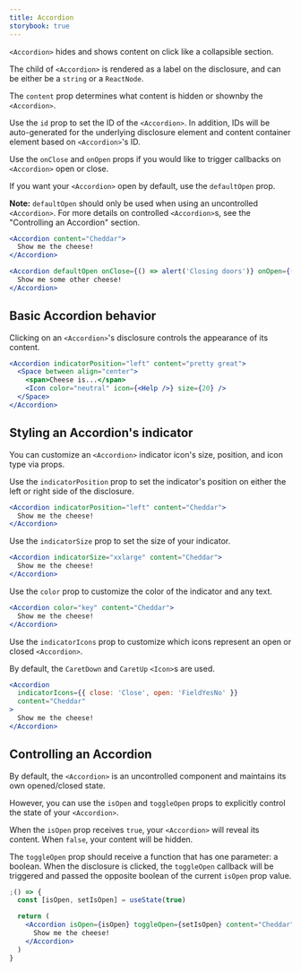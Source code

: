 ```yaml
---
title: Accordion
storybook: true
---
```


`<Accordion>` hides and shows content on click like a collapsible section.

The child of `<Accordion>` is rendered as a label on the disclosure, and can be either be a `string` or a `ReactNode`.

The `content` prop determines what content is hidden or shownby the `<Accordion>`.

Use the `id` prop to set the ID of the `<Accordion>`. In addition, IDs will be auto-generated for the underlying disclosure element and content container element based on `<Accordion>`'s ID.

Use the `onClose` and `onOpen` props if you would like to trigger callbacks on `<Accordion>` open or close.

If you want your `<Accordion>` open by default, use the `defaultOpen` prop.

**Note:** `defaultOpen` should only be used when using an uncontrolled `<Accordion>`. For more details on controlled `<Accordion>`s, see the "Controlling an Accordion" section.

```jsx
<Accordion content="Cheddar">
  Show me the cheese!
</Accordion>

<Accordion defaultOpen onClose={() => alert('Closing doors')} onOpen={() => alert('Opening doors')} content="Swiss">
  Show me some other cheese!
</Accordion>
```

## Basic Accordion behavior

Clicking on an `<Accordion>`'s disclosure controls the appearance of its content.

```jsx
<Accordion indicatorPosition="left" content="pretty great">
  <Space between align="center">
    <span>Cheese is...</span>
    <Icon color="neutral" icon={<Help />} size={20} />
  </Space>
</Accordion>
```

## Styling an Accordion's indicator

You can customize an `<Accordion>` indicator icon's size, position, and icon type via props.

Use the `indicatorPosition` prop to set the indicator's position on either the left or right side of the disclosure.

```jsx
<Accordion indicatorPosition="left" content="Cheddar">
  Show me the cheese!
</Accordion>
```

Use the `indicatorSize` prop to set the size of your indicator.

```jsx
<Accordion indicatorSize="xxlarge" content="Cheddar">
  Show me the cheese!
</Accordion>
```

Use the `color` prop to customize the color of the indicator and any text.

```jsx
<Accordion color="key" content="Cheddar">
  Show me the cheese!
</Accordion>
```

Use the `indicatorIcons` prop to customize which icons represent an open or closed `<Accordion>`.

By default, the `CaretDown` and `CaretUp` `<Icon>`s are used.

```jsx
<Accordion
  indicatorIcons={{ close: 'Close', open: 'FieldYesNo' }}
  content="Cheddar"
>
  Show me the cheese!
</Accordion>
```

## Controlling an Accordion

By default, the `<Accordion>` is an uncontrolled component and maintains its own opened/closed state.

However, you can use the `isOpen` and `toggleOpen` props to explicitly control the state of your `<Accordion>`.

When the `isOpen` prop receives `true`, your `<Accordion>` will reveal its content. When `false`, your content will be hidden.

The `toggleOpen` prop should receive a function that has one parameter: a boolean. When the disclosure is clicked, the `toggleOpen` callback will be triggered and passed the opposite boolean of the current `isOpen` prop value.

```jsx
;() => {
  const [isOpen, setIsOpen] = useState(true)

  return (
    <Accordion isOpen={isOpen} toggleOpen={setIsOpen} content="Cheddar">
      Show me the cheese!
    </Accordion>
  )
}
```
